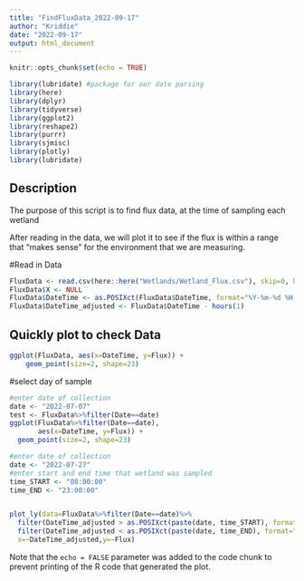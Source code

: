 ```yaml
---
title: "FindFluxData_2022-09-17"
author: "Kriddie"
date: "2022-09-17"
output: html_document
---
```


```r
knitr::opts_chunk$set(echo = TRUE)

library(lubridate) #package for our date parsing
library(here)
library(dplyr)
library(tidyverse)
library(ggplot2)
library(reshape2)
library(purrr)
library(sjmisc)
library(plotly)
library(lubridate)
```

## Description

The purpose of this script is to find flux data, at the time of sampling each wetland 

After reading in the data, we will plot it to see if the flux is within a range that "makes sense" for the environment that we are measuring.


#Read in Data


```r
FluxData <- read.csv(here::here("Wetlands/Wetland_Flux.csv"), skip=0, header = TRUE)
FluxData$X <- NULL
FluxData$DateTime <- as.POSIXct(FluxData$DateTime, format="%Y-%m-%d %H:%M:%S", tz = "UTC")
FluxData$DateTime_adjusted <- FluxData$DateTime - hours(1)
```

## Quickly plot to check Data


```r
ggplot(FluxData, aes(x=DateTime, y=Flux)) +
    geom_point(size=2, shape=23)

```

#select day of sample
```r
#enter date of collection
date <- "2022-07-07"
test <- FluxData%>%filter(Date==date)
ggplot(FluxData%>%filter(Date==date),
       aes(x=DateTime, y=Flux)) +
  geom_point(size=2, shape=23)

```

```r
#enter date of collection
date <- "2022-07-27"
#enter start and end time that wetland was sampled
time_START <- "08:00:00"
time_END <- "23:00:00"


plot_ly(data=FluxData%>%filter(Date==date)%>%
  filter(DateTime_adjusted > as.POSIXct(paste(date, time_START), format="%Y-%m-%d %H:%M:%S", tz = "UTC"))%>%
  filter(DateTime_adjusted < as.POSIXct(paste(date, time_END), format="%Y-%m-%d %H:%M:%S", tz = "UTC")),
  x=~DateTime_adjusted,y=~Flux)

```
Note that the `echo = FALSE` parameter was added to the code chunk to prevent printing of the R code that generated the plot.

